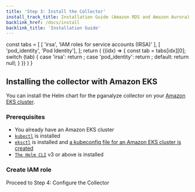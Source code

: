 ```yaml
---
title: 'Step 3: Install the Collector'
install_track_title: Installation Guide (Amazon RDS and Amazon Aurora)
backlink_href: /docs/install
backlink_title: 'Installation Guide'
---
```



  const tabs = [
    [ 'irsa', 'IAM roles for service accounts (IRSA)' ],
    [ 'pod_identity', 'Pod Identity'],
  ];
  return (
    <TabPanel items={tabs}>
      {(idx) => {
        const tab = tabs[idx][0];
        switch (tab) {
          case 'irsa':
            return <TabTextContent><CreateIAMRoleEKSIRSA /></TabTextContent>;
          case 'pod_identity':
            return <TabTextContent><CreateIAMRoleEKSPodIdentity /></TabTextContent>;
          default:
            return null;
        }
      }}
    </TabPanel>
  )
}

## Installing the collector with Amazon EKS

You can install the Helm chart for the pganalyze collector on your [Amazon EKS cluster](https://docs.aws.amazon.com/eks/latest/userguide/what-is-eks.html).

### Prerequisites

* You already have an Amazon EKS cluster
* [`kubectl`](https://kubernetes.io/docs/tasks/tools/) is installed
* [`eksctl`](https://eksctl.io/installation/) is installed and [a kubeconfig file for an Amazon EKS cluster is created](https://docs.aws.amazon.com/eks/latest/userguide/create-kubeconfig.html)
* [`The Helm CLI`](https://helm.sh/) v3 or above is installed

<SetupIAMPolicy />

### Create IAM role

<IAMRoleCreationEKS />

<Link className="btn btn-success" to="04_configure_the_collector_eks">
  Proceed to Step 4: Configure the Collector
</Link>
